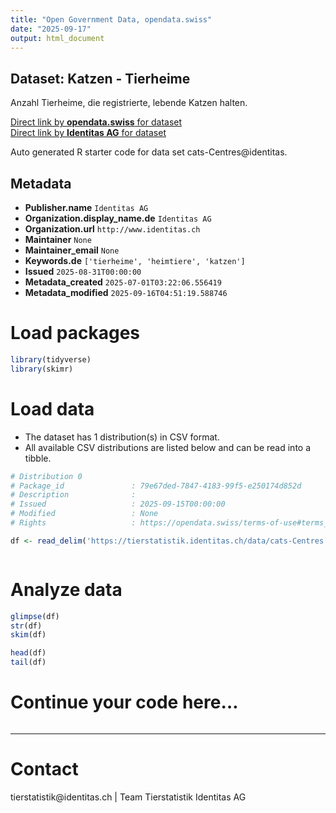 ```yaml
---
title: "Open Government Data, opendata.swiss"
date: "2025-09-17"
output: html_document
---
```


## Dataset: Katzen - Tierheime

Anzahl Tierheime, die registrierte, lebende Katzen halten.

[Direct link by **opendata.swiss** for dataset](https://opendata.swiss/de/dataset/katzen-tierheime)<br>
[Direct link by **Identitas AG** for dataset](https://tierstatistik.identitas.ch/)

Auto generated R starter code for data set cats-Centres@identitas.

## Metadata

- **Publisher.name** `Identitas AG`
- **Organization.display_name.de** `Identitas AG`
- **Organization.url** `http://www.identitas.ch`
- **Maintainer** `None`
- **Maintainer_email** `None`
- **Keywords.de** `['tierheime', 'heimtiere', 'katzen']`
- **Issued** `2025-08-31T00:00:00`
- **Metadata_created** `2025-07-01T03:22:06.556419`
- **Metadata_modified** `2025-09-16T04:51:19.588746`


# Load packages

```r

library(tidyverse)
library(skimr)

```

# Load data

-   The dataset has 1 distribution(s) in CSV format.
-   All available CSV distributions are listed below and can be read into a tibble.

```r

# Distribution 0
# Package_id               : 79e67ded-7847-4183-99f5-e250174d852d
# Description              : 
# Issued                   : 2025-09-15T00:00:00
# Modified                 : None
# Rights                   : https://opendata.swiss/terms-of-use#terms_by

df <- read_delim('https://tierstatistik.identitas.ch/data/cats-Centres.csv')



```

# Analyze data

```r

glimpse(df)
str(df)
skim(df)

head(df)
tail(df)

```

# Continue your code here...

```r

```

------------------------------------------------------------------------

# Contact

tierstatistik@identitas.ch | Team Tierstatistik Identitas AG
